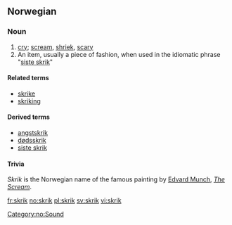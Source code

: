 ==Norwegian==

===Noun===
{{no-noun-n1}}

# [[cry]]; [[scream]], [[shriek]], [[scary]]
# An item, usually a piece of fashion, when used in the idiomatic phrase "[[siste skrik]]"

====Related terms====
*[[skrike]]
*[[skriking]]

====Derived terms====
*[[angstskrik]]
*[[dødsskrik]]
*[[siste skrik]]

====Trivia====
''Skrik'' is the Norwegian name of the famous painting by [[w:Edvard Munch|Edvard Munch]], ''[[w:The Scream|The Scream]]''.

[[Category:no:Sound]]

[[fr:skrik]]
[[no:skrik]]
[[pl:skrik]]
[[sv:skrik]]
[[vi:skrik]]